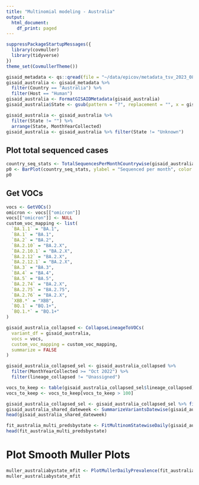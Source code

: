 ```yaml
---
title: "Multinomial modeling - Australia"
output:
  html_document:
    df_print: paged
---
```



```r
suppressPackageStartupMessages({
  library(covmuller)
  library(tidyverse)
})
theme_set(CovmullerTheme())
```

```r
gisaid_metadata <- qs::qread(file = "~/data/epicov/metadata_tsv_2023_08_19.qs")
gisaid_australia <- gisaid_metadata %>%
  filter(Country == "Australia") %>%
  filter(Host == "Human")
gisaid_australia <- FormatGISAIDMetadata(gisaid_australia)
gisaid_australia$State <- gsub(pattern = "?", replacement = "", x = gisaid_australia$State)

gisaid_australia <- gisaid_australia %>%
  filter(State != "") %>%
  arrange(State, MonthYearCollected)
gisaid_australia <- gisaid_australia %>% filter(State != "Unknown")
```

## Plot total sequenced cases


```r
country_seq_stats <- TotalSequencesPerMonthCountrywise(gisaid_australia, rename_country_as_state = TRUE)
p0 <- BarPlot(country_seq_stats, ylabel = "Sequenced per month", color = "slateblue1", label_si = TRUE, xangle = 90, title = "Australia")
p0
```

## Get VOCs

```r
vocs <- GetVOCs()
omicron <- vocs[["omicron"]]
vocs[["omicron"]] <- NULL
custom_voc_mapping <- list(
  `BA.1.1` = "BA.1",
  `BA.1` = "BA.1",
  `BA.2` = "BA.2",
  `BA.2.10` = "BA.2.X",
  `BA.2.10.1` = "BA.2.X",
  `BA.2.12` = "BA.2.X",
  `BA.2.12.1` = "BA.2.X",
  `BA.3` = "BA.3",
  `BA.4` = "BA.4",
  `BA.5` = "BA.5",
  `BA.2.74` = "BA.2.X",
  `BA.2.75` = "BA.2.75",
  `BA.2.76` = "BA.2.X",
  `XBB.*` = "XBB",
  `BQ.1` = "BQ.1+",
  `BQ.1.*` = "BQ.1+"
)
```


```r
gisaid_australia_collapsed <- CollapseLineageToVOCs(
  variant_df = gisaid_australia,
  vocs = vocs,
  custom_voc_mapping = custom_voc_mapping,
  summarize = FALSE
)

gisaid_australia_collapsed_sel <- gisaid_australia_collapsed %>%
  filter(MonthYearCollected >= "Oct 2022") %>%
  filter(lineage_collapsed != "Unassigned")

vocs_to_keep <- table(gisaid_australia_collapsed_sel$lineage_collapsed)
vocs_to_keep <- vocs_to_keep[vocs_to_keep > 100]

gisaid_australia_collapsed_sel <- gisaid_australia_collapsed_sel %>% filter(lineage_collapsed %in% names(vocs_to_keep))
gisaid_australia_shared_dateweek <- SummarizeVariantsDatewise(gisaid_australia_collapsed_sel, by_state = TRUE)
head(gisaid_australia_shared_dateweek)
```

```r
fit_australia_multi_predsbystate <- FitMultinomStatewiseDaily(gisaid_australia_shared_dateweek)
head(fit_australia_multi_predsbystate)
```

# Plot Smooth Muller Plots

```r
muller_australiabystate_mfit <- PlotMullerDailyPrevalence(fit_australia_multi_predsbystate, ncol = 3)
muller_australiabystate_mfit
```
